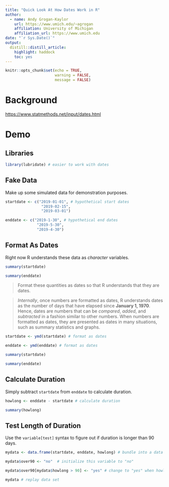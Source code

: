 ```yaml
---
title: "Quick Look At How Dates Work in R"
author:
  - name: Andy Grogan-Kaylor 
    url: https://www.umich.edu/~agrogan
    affiliation: University of Michigan
    affiliation_url: https://www.umich.edu
date: "`r Sys.Date()`"
output: 
  distill::distill_article:
    highlight: haddock
    toc: yes
---
```


```r

knitr::opts_chunk$set(echo = TRUE,
                      warning = FALSE,
                      message = FALSE)

```

# Background

[https://www.statmethods.net/input/dates.html](https://www.statmethods.net/input/dates.html)

# Demo

## Libraries

```r

library(lubridate) # easier to work with dates

```

## Fake Data

Make up some simulated data for demonstration purposes.

```r

startdate <- c("2019-01-01", # hypothetical start dates
                "2019-02-15",
                "2019-03-01")

enddate <- c("2019-1-30", # hypothetical end dates
              "2019-5-30",
              "2019-4-30")

```

## Format As Dates

Right now R understands these data as *character* variables.

```r

summary(startdate)

summary(enddate)

```


> Format these quantities as dates so that R understands that they are dates.

> *Internally*, once numbers are formatted as dates, R understands dates as the number of days that have elapsed since **January 1, 1970**. Hence, dates are numbers that can be *compared*, *added*, and *subtracted* in a fashion similar to other numbers. When numbers are formatted as dates, they are presented as dates in many situations, such as summary statistics and graphs.

```r

startdate <- ymd(startdate) # format as dates

enddate <- ymd(enddate) # format as dates

```

```r

summary(startdate)

summary(enddate)

```

## Calculate Duration

Simply subtract `startdate` from `enddate` to calculate duration.

```r

howlong <- enddate - startdate # calculate duration

summary(howlong)

```

## Test Length of Duration

Use the `variable[test]` syntax to figure out if duration is longer than 90 days.

```r

mydata <- data.frame(startdate, enddate, howlong) # bundle into a data set

mydata$over90 <- "no"  # initialize this variable to "no"

mydata$over90[mydata$howlong > 90] <- "yes" # change to "yes" when howlong > 90

mydata # replay data set

```






